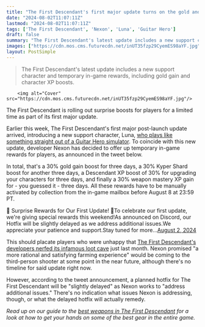 ```yaml
---
title: "The First Descendant's first major update turns on the gold and XP boost tap for 3 days as devs delay a new hotfix"
date: "2024-08-02T11:07:11Z"
lastmod: "2024-08-02T11:07:11Z"
tags: ['The First Descendant', 'Nexon', 'Luna', 'Guitar Hero']
draft: false
summary: "The First Descendant's latest update includes a new support character and temporary in-game rewards, including gold gain and character XP boosts."
images: ["https://cdn.mos.cms.futurecdn.net/inUT35fzp29CyemES98aYF.jpg"]
layout: PostSimple
---
```

> The First Descendant's latest update includes a new support character and temporary in-game rewards, including gold gain and character XP boosts.


        <img alt="Cover" src="https://cdn.mos.cms.futurecdn.net/inUT35fzp29CyemES98aYF.jpg"/>
        
The First Descendant is rolling out surprise boosts for players for a limited time as part of its first major update.

Earlier this week, The First Descendant's first major post-launch update arrived, introducing a new support character, Luna, [who plays like something straight out of a Guitar Hero simulator](https://www.gamesradar.com/games/third-person-shooter/the-first-descendants-new-support-character-is-a-walking-guitar-hero-minigame-and-i-cant-decide-if-it-rocks/). To coincide with this new update, developer Nexon has decided to offer up temporary in-game rewards for players, as announced in the tweet below.

In total, that's a 30% gold gain boost for three days, a 30% Kyper Shard boost for another three days, a Descendant XP boost of 30% for upgrading your characters for three days, and finally a 30% weapon mastery XP gain for - you guessed it - three days. All these rewards have to be manually activated by collection from the in-game mailbox before August 8 at 23:59 PT.

🎉 Surprise Rewards for Our First Update! 🎉To celebrate our first update, we're giving special rewards this weekend!As announced on Discord, our Hotfix will be slightly delayed as we address additional issues.We appreciate your patience and support.Stay tuned for more…[August 2, 2024](https://twitter.com/FirstDescendant/status/1819267635550605401)

This should placate players who were unhappy that [The First Descendant's developers nerfed its infamous loot cave](https://www.gamesradar.com/games/third-person-shooter/the-first-descendant-dev-promises-a-more-rational-and-satisfying-farming-experience-days-after-nerfing-the-looter-shooters-destiny-style-loot-cave/) just last month. Nexon promised "a more rational and satisfying farming experience" would be coming to the third-person shooter at some point in the near future, although there's no timeline for said update right now.

However, according to the tweet announcement, a planned hotfix for The First Descendant will be "slightly delayed" as Nexon works to "address additional issues." There's no indication what issues Nexon is addressing, though, or what the delayed hotfix will actually remedy.

*Read up on our guide to the *[<em>best weapons in The First Descendant</em>](https://www.gamesradar.com/games/third-person-shooter/first-descendant-weapons/)* for a look at how to get your hands on some of the best gear in the entire game.*
        